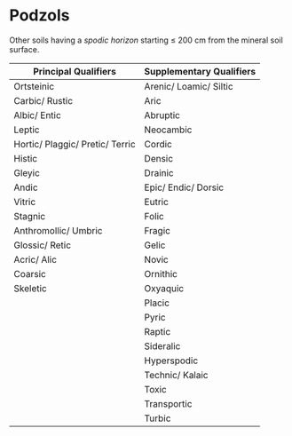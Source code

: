 # Podzols {#key-podzols}

::: grid
::: g-col-4
Other soils having a *spodic horizon* starting ≤ 200 cm from the mineral soil surface.
:::

::: g-col-8
| Principal Qualifiers             | Supplementary Qualifiers |
|----------------------------------|--------------------------|
| Ortsteinic                       | Arenic/ Loamic/ Siltic   |
| Carbic/ Rustic                   | Aric                     |
| Albic/ Entic                     | Abruptic                 |
| Leptic                           | Neocambic                |
| Hortic/ Plaggic/ Pretic/ Terric  | Cordic                   |
| Histic                           | Densic                   |
| Gleyic                           | Drainic                  |
| Andic                            | Epic/ Endic/ Dorsic      |
| Vitric                           | Eutric                   |
| Stagnic                          | Folic                    |
| Anthromollic/ Umbric             | Fragic                   |
| Glossic/ Retic                   | Gelic                    |
| Acric/ Alic                      | Novic                    |
| Coarsic                          | Ornithic                 |
| Skeletic                         | Oxyaquic                 |
|                                  | Placic                   |
|                                  | Pyric                    |
|                                  | Raptic                   |
|                                  | Sideralic                |
|                                  | Hyperspodic              |
|                                  | Technic/ Kalaic          |
|                                  | Toxic                    |
|                                  | Transportic              |
|                                  | Turbic                   |
:::
:::
